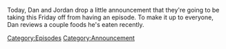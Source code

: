{{DEFAULTSORT:
    #_EPISODE_0443S:We'll Be Back On Monday
}}{{Episode
    | title           = We'll Be Back On Monday
    | caption         = Listen to this episode on [https://knowledgefight.libsyn.com/well-be-back-on-monday Libsyn] [https://open.spotify.com/episode/5aCr8VsBXAG0mUG7N2JIrB Spotify]
    | episodeNumber   = S009
    | length          = 00:07:12
    | airDate         = June 12, 2020
    | episodeType     = [[:Category:Announcement|Announcement]]
    | previousEpisode = [[443: June 9, 2020]]
    | nextEpisode     = [[444: June 11, 2020]]
}}

{{Stub}}

Today, Dan and Jordan drop a little announcement that they're going to be taking this Friday off from having an episode. To make it up to everyone, Dan reviews a couple foods he's eaten recently.

[[Category:Episodes]]
[[Category:Announcement]]
